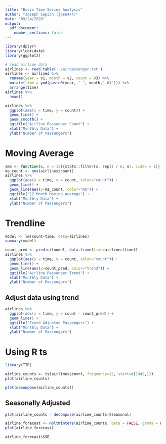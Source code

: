 ```yaml
---
title: "Basic Time Series Analysis"
author: "Joseph Sepich (jps6444)"
date: "09/24/2020"
output:
  pdf_document:
    number_sections: false
---
```


```r
library(dplyr)
library(lubridate)
library(ggplot2)
```

```r
# read airline data
airlines <- read.table('./airpassenger.txt')
airlines <- airlines %>%
  rename(year = V1, month = V2, count = V3) %>%
  mutate(time = ymd(paste0(year, "-", month,"-01"))) %>%
  arrange(time)
airlines %>%
  head()
```

```r
airlines %>%
  ggplot(aes(x = time, y = count)) +
  geom_line() +
  geom_smooth() +
  ggtitle("Airline Passenger Count") +
  xlab("Monthly Data") +
  ylab("Number of Passengers")
```

# Moving Average

```r
sma <- function(x, n = 12){stats::filter(x, rep(1 / n, n), sides = 1)}
ma_count <- sma(airlines$count)
airlines %>%
  ggplot(aes(x = time, y = count, color="count")) +
  geom_line() +
  geom_line(aes(y=ma_count, color="ma")) +
  ggtitle("12 Month Moving Average") +
  xlab("Monthly Data") +
  ylab("Number of Passengers")
```

# Trendline

```r
model <- lm(count~time, data=airlines)
summary(model)
```

```r
count_pred <- predict(model, data.frame(time=airlines$time))
airlines %>%
  ggplot(aes(x = time, y = count, color="count")) +
  geom_line() +
  geom_line(aes(y=count_pred, color="trend")) +
  ggtitle("Airline Passenger Trend") +
  xlab("Monthly Data") +
  ylab("Number of Passengers")
```

## Adjust data using trend

```r
airlines %>%
  ggplot(aes(x = time, y = count - count_pred)) +
  geom_line() +
  ggtitle("Trend Adjusted Passengers") +
  xlab("Monthly Data") +
  ylab("Number of Passengers")
```


# Using R ts

```r
library(TTR)
```

```r
airline_counts <- ts(airlines$count, frequency=12, start=c(1949,1))
plot(airline_counts)
```

```r
plot(decompose(airline_counts))
```

## Seasonally Adjusted

```r
plot(airline_counts - decompose(airline_counts)$seasonal)
```

```r
airline_forecast <- HoltWinters(airline_counts, beta = FALSE, gamma = FALSE)
plot(airline_forecast)
```

```r
airline_forecast$SSE
```



